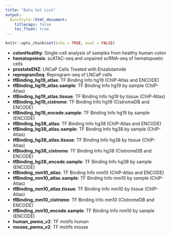 ```yaml
---
title: "Data Set List"
output:
  BiocStyle::html_document:
    titlecaps: false
    toc_float: true
---
```


```r
knitr::opts_chunk$set(echo = TRUE, eval = FALSE)
```

+ **colonHealthy**: Single-cell analysis of samples from healthy human colon
+ **hematopoiesis**: scATAC-seq and unpaired scRNA-seq of hematopoetic cells
+ **prostateENZ**: LNCaP Cells Treated with Enzalutamide
+ **reprogramSeq**: Reprogram-seq of LNCaP cells
+ **tfBinding_hg19_atlas**: TF Binding Info hg19 (ChIP-Atlas and ENCODE)
+ **tfBinding_hg19_atlas.sample**: TF Binding Info hg19 by sample (ChIP-Atlas)
+ **tfBinding_hg19_atlas.tissue**: TF Binding Info hg19 by tissue (ChIP-Atlas)
+ **tfBinding_hg19_cistrome**: TF Binding Info hg19 (CistromeDB and ENCODE)
+ **tfBinding_hg19_encode.sample**: TF Binding Info hg19 by sample (ENCODE)
+ **tfBinding_hg38_atlas**: TF Binding Info hg38 (ChIP-Atlas and ENCODE)
+ **tfBinding_hg38_atlas.sample**: TF Binding Info hg38 by sample (ChIP-Atlas)
+ **tfBinding_hg38_atlas.tissue**: TF Binding Info hg38 by tissue (ChIP-Atlas)
+ **tfBinding_hg38_cistrome**: TF Binding Info hg38 (CistromeDB and ENCODE)
+ **tfBinding_hg38_encode.sample**: TF Binding Info hg38 by sample (ENCODE)
+ **tfBinding_mm10_atlas**: TF Binding Info mm10 (ChIP-Atlas and ENCODE)
+ **tfBinding_mm10_atlas.sample**: TF Binding Info mm10 by sample (ChIP-Atlas)
+ **tfBinding_mm10_atlas.tissue**: TF Binding Info mm10 by tissue (ChIP-Atlas)
+ **tfBinding_mm10_cistrome**: TF Binding Info mm10 (CistromeDB and ENCODE)
+ **tfBinding_mm10_encode.sample**: TF Binding Info mm10 by sample (ENCODE)
+ **human_pwms_v2**: TF motifs human
+ **mouse_pwms_v2**: TF motifs mouse

